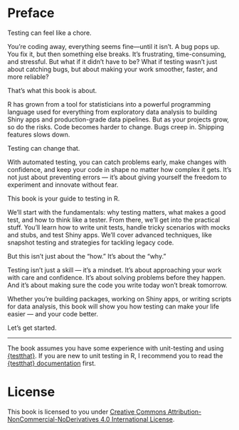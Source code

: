 # Preface {.unnumbered}

Testing can feel like a chore.

You’re coding away, everything seems fine—until it isn’t. A bug pops up. You fix it, but then something else breaks. It’s frustrating, time-consuming, and stressful. But what if it didn’t have to be? What if testing wasn’t just about catching bugs, but about making your work smoother, faster, and more reliable?

That’s what this book is about.

R has grown from a tool for statisticians into a powerful programming language used for everything from exploratory data analysis to building Shiny apps and production-grade data pipelines. But as your projects grow, so do the risks. Code becomes harder to change. Bugs creep in. Shipping features slows down.

Testing can change that.

With automated testing, you can catch problems early, make changes with confidence, and keep your code in shape no matter how complex it gets. It’s not just about preventing errors — it’s about giving yourself the freedom to experiment and innovate without fear.

This book is your guide to testing in R.

We’ll start with the fundamentals: why testing matters, what makes a good test, and how to think like a tester. From there, we’ll get into the practical stuff. You’ll learn how to write unit tests, handle tricky scenarios with mocks and stubs, and test Shiny apps. We’ll cover advanced techniques, like snapshot testing and strategies for tackling legacy code.

But this isn’t just about the "how." It’s about the "why."

Testing isn’t just a skill — it’s a mindset. It’s about approaching your work with care and confidence. It’s about solving problems before they happen. And it’s about making sure the code you write today won’t break tomorrow.

Whether you’re building packages, working on Shiny apps, or writing scripts for data analysis, this book will show you how testing can make your life easier — and your code better.

Let’s get started.

---

The book assumes you have some experience with unit-testing and using [{testthat}](https://testthat.r-lib.org/index.html). If you are new to unit testing in R, I recommend you to read the [{testthat} documentation](https://testthat.r-lib.org/index.html) first.

# License

This book is licensed to you under [Creative Commons Attribution-NonCommercial-NoDerivatives 4.0 International License](https://creativecommons.org/licenses/by-nc-nd/4.0/).
